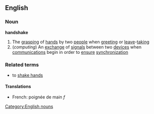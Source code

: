 ==English==
===Noun===
'''handshake'''
#The [[grasp]]ing of [[hand]]s by two [[people]] when [[greet]]ing or [[leave]]-[[taking]]
#(''computing'') An [[exchange]] of [[signal]]s between two [[device]]s when [[communication]]s begin in order to [[ensure]] [[synchronization]]
===Related terms===
*to [[shake hands]]
====Translations====
*French: poignée de main ''f''
[[Category:English nouns]]